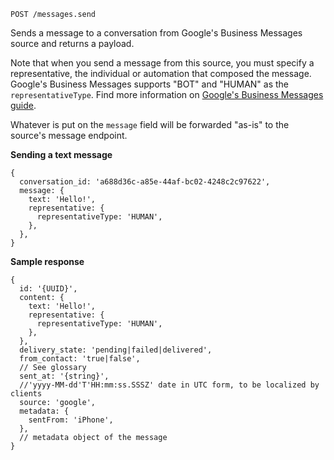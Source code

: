 `POST /messages.send`

Sends a message to a conversation from Google's Business Messages source and returns a payload.

Note that when you send a message from this source, you must specify a representative, the individual or automation that composed the message.
Google's Business Messages supports "BOT" and "HUMAN" as the `representativeType`. Find more information on [Google's Business Messages guide](https://developers.google.com/business-communications/business-messages/guides/build/send).

Whatever is put on the `message` field will be forwarded "as-is" to the source's message endpoint.

**Sending a text message**

```json5
{
  conversation_id: 'a688d36c-a85e-44af-bc02-4248c2c97622',
  message: {
    text: 'Hello!',
    representative: {
      representativeType: 'HUMAN',
    },
  },
}
```

**Sample response**

```json5
{
  id: '{UUID}',
  content: {
    text: 'Hello!',
    representative: {
      representativeType: 'HUMAN',
    },
  },
  delivery_state: 'pending|failed|delivered',
  from_contact: 'true|false',
  // See glossary
  sent_at: '{string}',
  //'yyyy-MM-dd'T'HH:mm:ss.SSSZ' date in UTC form, to be localized by clients
  source: 'google',
  metadata: {
    sentFrom: 'iPhone',
  },
  // metadata object of the message
}
```
